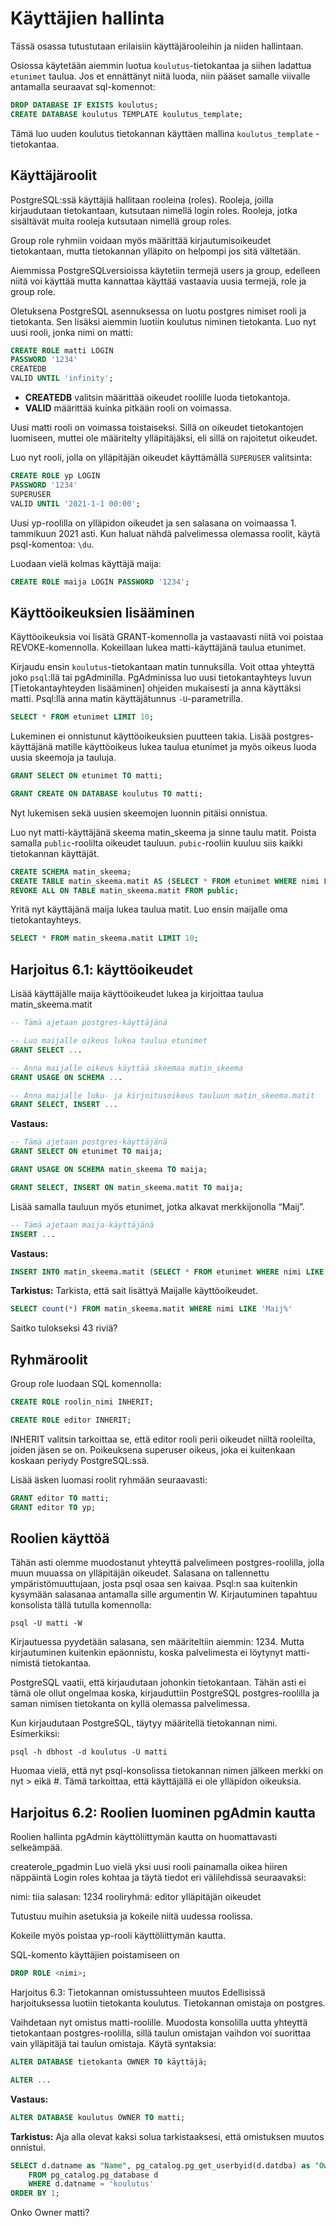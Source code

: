 # Käyttäjien hallinta
Tässä osassa tutustutaan erilaisiin käyttäjärooleihin ja niiden hallintaan.

Osiossa käytetään aiemmin luotua `koulutus`-tietokantaa ja siihen ladattua `etunimet` taulua. Jos et ennättänyt niitä luoda, niin pääset samalle viivalle antamalla seuraavat sql-komennot:
```sql
DROP DATABASE IF EXISTS koulutus;
CREATE DATABASE koulutus TEMPLATE koulutus_template;
```
Tämä luo uuden koulutus tietokannan käyttäen mallina `koulutus_template` -tietokantaa.


## Käyttäjäroolit

PostgreSQL:ssä käyttäjiä hallitaan rooleina (roles). Rooleja, joilla kirjaudutaan tietokantaan, kutsutaan nimellä login roles. Rooleja, jotka sisältävät muita rooleja kutsutaan nimellä group roles.

Group role ryhmiin voidaan myös määrittää kirjautumisoikeudet tietokantaan, mutta tietokannan ylläpito on helpompi jos sitä vältetään.

Aiemmissa PostgreSQLversioissa käytetiin termejä users ja group, edelleen niitä voi käyttää mutta kannattaa käyttää vastaavia uusia termejä, role ja group role.

Oletuksena PostgreSQL asennuksessa on luotu postgres nimiset rooli ja tietokanta. Sen lisäksi aiemmin luotiin koulutus niminen tietokanta. Luo nyt uusi rooli, jonka nimi on matti:

```sql
CREATE ROLE matti LOGIN
PASSWORD '1234'
CREATEDB
VALID UNTIL 'infinity';
```

* __CREATEDB__ valitsin määrittää oikeudet roolille luoda tietokantoja.
* __VALID__ määrittää kuinka pitkään rooli on voimassa.

Uusi matti rooli on voimassa toistaiseksi. Sillä on oikeudet tietokantojen luomiseen, muttei ole määritelty ylläpitäjäksi, eli sillä on rajoitetut oikeudet.

Luo nyt rooli, jolla on ylläpitäjän oikeudet käyttämällä `SUPERUSER` valitsinta:

```sql
CREATE ROLE yp LOGIN
PASSWORD '1234'
SUPERUSER
VALID UNTIL '2021-1-1 00:00';
```

Uusi yp-roolilla on ylläpidon oikeudet ja sen salasana on voimaassa 1. tammikuun 2021 asti. Kun haluat nähdä palvelimessa olemassa roolit, käytä psql-komentoa: `\du`.

Luodaan vielä kolmas käyttäjä maija:

```sql
CREATE ROLE maija LOGIN PASSWORD '1234';
```

## Käyttöoikeuksien lisääminen

Käyttöoikeuksia voi lisätä GRANT-komennolla ja vastaavasti niitä voi poistaa REVOKE-komennolla.
Kokeillaan lukea matti-käyttäjänä taulua etunimet.

Kirjaudu ensin `koulutus`-tietokantaan matin tunnuksilla.
Voit ottaa yhteyttä joko `psql`:llä tai pgAdminilla. PgAdminissa luo uusi tietokantayhteys luvun [Tietokantayhteyden lisääminen] ohjeiden mukaisesti ja anna käyttäksi matti.
Psql:llä anna matin käyttäjätunnus `-U`-parametrilla.


```sql
SELECT * FROM etunimet LIMIT 10;
```

Lukeminen ei onnistunut käyttöoikeuksien puutteen takia. Lisää postgres-käyttäjänä matille käyttöoikeus lukea taulua etunimet ja myös oikeus luoda uusia skeemoja ja tauluja.


```sql
GRANT SELECT ON etunimet TO matti;
```

```sql
GRANT CREATE ON DATABASE koulutus TO matti;
```
Nyt lukemisen sekä uusien skeemojen luonnin pitäisi onnistua.

Luo nyt matti-käyttäjänä skeema matin_skeema ja sinne taulu matit. Poista samalla `public`-roolilta oikeudet tauluun. `pubic`-rooliin kuuluu siis kaikki tietokannan käyttäjät.

```sql
CREATE SCHEMA matin_skeema;
CREATE TABLE matin_skeema.matit AS (SELECT * FROM etunimet WHERE nimi LIKE 'Mat%');
REVOKE ALL ON TABLE matin_skeema.matit FROM public;
```

Yritä nyt käyttäjänä maija lukea taulua matit. Luo ensin maijalle oma tietokantayhteys.

```sql
SELECT * FROM matin_skeema.matit LIMIT 10;
```

## Harjoitus 6.1: käyttöoikeudet
Lisää käyttäjälle maija käyttöoikeudet lukea ja kirjoittaa taulua matin_skeema.matit

```sql
-- Tämä ajetaan postgres-käyttäjänä

-- Luo maijalle oikeus lukea taulua etunimet
GRANT SELECT ...

-- Anna maijalle oikeus käyttää skeemaa matin_skeema
GRANT USAGE ON SCHEMA ...

-- Anna maijalle luku- ja kirjoitusoikeus tauluun matin_skeema.matit
GRANT SELECT, INSERT ...
```

**Vastaus:**
```sql
-- Tämä ajetaan postgres-käyttäjänä
GRANT SELECT ON etunimet TO maija;

GRANT USAGE ON SCHEMA matin_skeema TO maija;

GRANT SELECT, INSERT ON matin_skeema.matit TO maija;
```

Lisää samalla tauluun myös etunimet, jotka alkavat merkkijonolla "Maij".

```sql
-- Tämä ajetaan maija-käyttäjänä
INSERT ...
```

**Vastaus:**
```sql
INSERT INTO matin_skeema.matit (SELECT * FROM etunimet WHERE nimi LIKE 'Maij%');
```

**Tarkistus:**
Tarkista, että sait lisättyä Maijalle käyttöoikeudet.

```sql
SELECT count(*) FROM matin_skeema.matit WHERE nimi LIKE 'Maij%'
```
Saitko tulokseksi 43 riviä?


## Ryhmäroolit
Group role luodaan SQL komennolla:

```sql
CREATE ROLE roolin_nimi INHERIT;
```

```sql
CREATE ROLE editor INHERIT;
```
INHERIT valitsin tarkoittaa se, että editor rooli perii oikeudet niiltä rooleilta, joiden jäsen se on. Poikeuksena superuser oikeus, joka ei kuitenkaan koskaan periydy PostgreSQL:ssä.

Lisää äsken luomasi roolit ryhmään seuraavasti:

```sql
GRANT editor TO matti;
GRANT editor TO yp;
```

## Roolien käyttöä
Tähän asti olemme muodostanut yhteyttä palvelimeen postgres-roolilla, jolla muun muuassa on ylläpitäjän oikeudet. Salasana on tallennettu ympäristömuuttujaan, josta psql osaa sen kaivaa. Psql:n saa kuitenkin kysymään salasanaa antamalla sille argumentin W. Kirjautuminen tapahtuu konsolista tällä tutulla komennolla:

```
psql -U matti -W
```

Kirjautuessa pyydetään salasana, sen määriteltiin aiemmin: 1234. Mutta kirjautuminen kuitenkin epäonnistu, koska palvelimesta ei löytynyt matti-nimistä tietokantaa.

PostgreSQL vaatii, että kirjaudutaan johonkin tietokantaan. Tähän asti ei tämä ole ollut ongelmaa koska, kirjauduttiin PostgreSQL postgres-roolilla ja saman nimisen tietokanta on kyllä olemassa palvelimessa.

Kun kirjaudutaan PostgreSQL, täytyy määritellä tietokannan nimi. Esimerkiksi:

```
psql -h dbhost -d koulutus -U matti 
```

Huomaa vielä, että nyt psql-konsolissa tietokannan nimen jälkeen merkki on nyt > eikä #. Tämä tarkoittaa, että käyttäjällä ei ole ylläpidon oikeuksia.

## Harjoitus 6.2: Roolien luominen pgAdmin kautta
Roolien hallinta pgAdmin käyttöliittymän kautta on huomattavasti selkeämpää.

createrole_pgadmin Luo vielä yksi uusi rooli painamalla oikea hiiren näppäintä Login roles kohtaa ja täytä tiedot eri välilehdissä seuraavaksi:

nimi: tiia
salasan: 1234
rooliryhmä: editor
ylläpitäjän oikeudet

Tutustuu muihin asetuksia ja kokeile niitä uudessa roolissa.

Kokeile myös poistaa yp-rooli käyttöliittymän kautta.

SQL-komento käyttäjien poistamiseen on

```sql
DROP ROLE <nimi>;
```
Harjoitus 6.3: Tietokannan omistussuhteen muutos
Edellisissä harjoituksessa luotiin tietokanta koulutus. Tietokannan omistaja on postgres.

Vaihdetaan nyt omistus matti-roolille. Muodosta konsolilla uutta yhteyttä tietokantaan postgres-roolilla, sillä taulun omistajan vaihdon voi suorittaa vain ylläpitäjä tai taulun omistaja. Käytä syntaksia:

```sql
ALTER DATABASE tietokanta OWNER TO käyttäjä;
```
```sql
ALTER ...
```

**Vastaus:**
```sql
ALTER DATABASE koulutus OWNER TO matti;
```

**Tarkistus:**
Aja alla olevat kaksi solua tarkistaaksesi, että omistuksen muutos onnistui.

```sql
SELECT d.datname as "Name", pg_catalog.pg_get_userbyid(d.datdba) as "Owner"
    FROM pg_catalog.pg_database d
    WHERE d.datname = 'koulutus'
ORDER BY 1;
```
Onko Owner matti?
